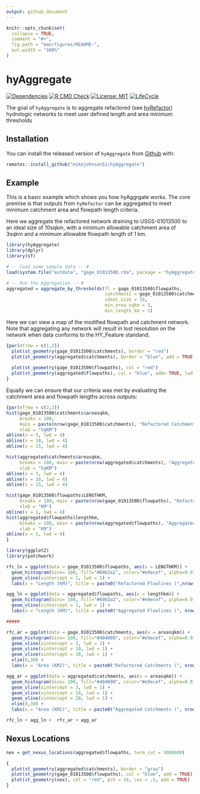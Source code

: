 ```yaml
---
output: github_document
---
```


<!-- README.md is generated from README.Rmd. Please edit that file -->

```r
knitr::opts_chunk$set(
  collapse = TRUE,
  comment = "#>",
  fig.path = "man/figures/README-",
  out.width = "100%"
)
```

# hyAggregate

<!-- badges: start -->
[![Dependencies](https://img.shields.io/badge/dependencies-11/93-red?style=flat)](#)
[![R CMD Check](https://github.com/mikejohnson51/hyAggregate/actions/workflows/R-CMD-check.yaml/badge.svg)](https://github.com/mikejohnson51/hyAggregate/actions/workflows/R-CMD-check.yaml)
[![License: MIT](https://img.shields.io/badge/License-MIT-yellow.svg)](https://choosealicense.com/licenses/mit/)
[![LifeCycle](man/figures/lifecycle/lifecycle-experimental.svg)](https://lifecycle.r-lib.org/articles/stages.html#experimental)
<!-- badges: end -->

The goal of `hyAggregate` is to aggregate refactored (see [hyRefactor](https://github.com/dblodgett-usgs/hyRefactor)) hydrologic networks to meet user defined length and area minimum thresholds

## Installation

You can install the released version of `hyAggregate` from [Github](https://CRAN.R-project.org) with:

``` r
remotes::install_github("mikejohnson51/hyAggregate")
```

## Example

This is a basic example which shows you how hyAggrgate works. The core premise is that outputs from `hyRefactor` can be aggregated to meet minimum catchment area and flowpath length criteria.

Here we aggregate the refactored network draining to USGS-01013500 to an ideal size of 10sqkm, with a minimum allowable catchment area of 3sqkm and a minimum allowable flowpath length of 1 km.

```r
library(hyAggregate)
library(dplyr)
library(sf)

# -- load some sample data -- #
load(system.file("extdata", "gage_01013500.rda", package = "hyAggregate"))

# -- Run the Aggregation -- #
aggregated = aggregate_by_thresholds(fl = gage_01013500$flowpaths,
                                     catchments = gage_01013500$catchments,
                                     ideal_size = 10,
                                     min_area_sqkm = 3,
                                     min_length_km = 1)
```

Here we can view a map of the modified flowpath and catchment network. Note that aggregating any network will result in lost resolution on the network when data conforms to the HY_Feature standand.

```r
{par(mfrow = c(1,2))
  plot(st_geometry(gage_01013500$catchments), border = "red")
  plot(st_geometry(aggregated$catchments), border = "blue", add = TRUE)
  
  plot(st_geometry(gage_01013500$flowpaths), col = "red")
  plot(st_geometry(aggregated$flowpaths), col = "blue", add= TRUE, lwd = 2)
}
```

Equally we can ensure that our criteria was met by evaluating the catchment area and flowpath lengths across outputs:

```r
{par(mfrow = c(2,2))
hist(gage_01013500$catchments$areasqkm, 
     breaks = 100, 
     main = paste(nrow(gage_01013500$catchments), "Refactored Catchment Areas"),
     xlab = "SqKM")
abline(v = 3, lwd = 4)
abline(v = 10, lwd = 4)
abline(v = 15, lwd = 4)

hist(aggregated$catchments$areasqkm, 
     breaks = 100, main = paste(nrow(aggregated$catchments), "Aggregated Catchment Areas"),
     xlab = "SqKM")
abline(v = 3, lwd = 4)
abline(v = 10, lwd = 4)
abline(v = 15, lwd = 4)

hist(gage_01013500$flowpaths$LENGTHKM, 
     breaks = 100, main = paste(nrow(gage_01013500$flowpaths), "Refactored Flowpath Lengths"),
     xlab = "KM")
abline(v = 1, lwd = 4)
hist(aggregated$flowpaths$lengthkm, 
     breaks = 100, main = paste(nrow(aggregated$flowpaths), "Aggregated Flowpath Lengths"),
     xlab = "KM")
abline(v = 1, lwd = 4)
}
```


```r
library(ggplot2)
library(patchwork)

rfc_ln = ggplot(data = gage_01013500$flowpaths, aes(x = LENGTHKM)) +
  geom_histogram(bins= 100, fill="#69b3a2", color="#e9ecef", alpha=0.9)+
  geom_vline(xintercept = 1, lwd = 1) +
  labs(x = "Length (KM)", title = paste0("Refactored Flowlines (",nrow(gage_01013500$flowpaths), ")"))

agg_ln = ggplot(data = aggregated$flowpaths, aes(x = lengthkm)) +
  geom_histogram(bins= 100, fill="#69b3a2", color="#e9ecef", alpha=0.9)+
  geom_vline(xintercept = 1, lwd = 1) +
  labs(x = "Length (KM)", title = paste0("Aggregated Flowlines (", nrow(aggregated$flowpaths), ")"))

#####

rfc_ar = ggplot(data = gage_01013500$catchments, aes(x = areasqkm)) +
  geom_histogram(bins= 100, fill="#404080", color="#e9ecef", alpha=0.9)+
  geom_vline(xintercept = 3, lwd = 1) +
  geom_vline(xintercept = 10, lwd = 1) +
  geom_vline(xintercept = 20, lwd = 1) +
  xlim(0,30) +
  labs(x = "Area (KM2)", title = paste0("Refactored Catchments (", nrow(gage_01013500$catchments), ")"))

agg_ar = ggplot(data = aggregated$catchments, aes(x = areasqkm)) +
  geom_histogram(bins= 100, fill="#404080", color="#e9ecef", alpha=0.9)+
  geom_vline(xintercept = 3, lwd = 1) +
  geom_vline(xintercept = 10, lwd = 1) +
  geom_vline(xintercept = 20, lwd = 1) +
  xlim(0,30) +
  labs(x = "Area (KM2)", title = paste0("Aggregated Catchments (", nrow(aggregated$catchments), ")"))

rfc_ln + agg_ln +  rfc_ar + agg_ar
```

## Nexus Locations

```r
nex = get_nexus_locations(aggregated$flowpaths, term_cut = 1000000)

{
  plot(st_geometry(aggregated$catchments), border = "gray")
  plot(st_geometry(gage_01013500$flowpaths), col = "blue", add = TRUE)
  plot(st_geometry(nex), col = "red", pch = 16, cex = .5, add = TRUE)
}
```
